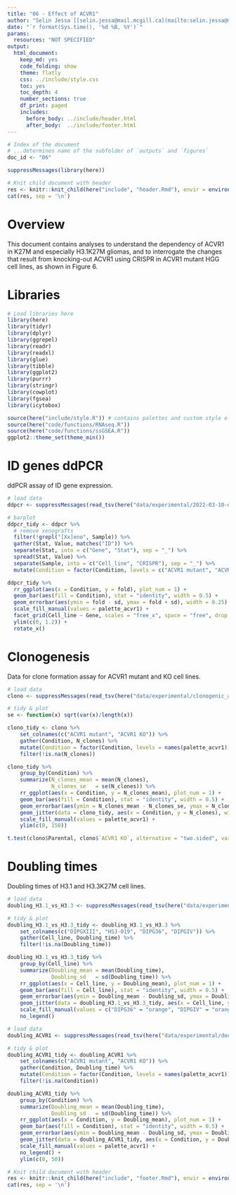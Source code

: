 ```yaml
---
title: "06 - Effect of ACVR1"
author: "Selin Jessa [[selin.jessa@mail.mcgill.ca](mailto:selin.jessa@mail.mcgill.ca)]"
date: "`r format(Sys.time(), '%d %B, %Y')`"
params:
  resources: "NOT SPECIFIED"
output:
  html_document:
    keep_md: yes
    code_folding: show
    theme: flatly
    css: ../include/style.css
    toc: yes
    toc_depth: 4
    number_sections: true
    df_print: paged 
    includes:
      before_body: ../include/header.html
      after_body:  ../include/footer.html
---
```


<!-- FRONT MATTER, insert configuration info -->

```r

# Index of the document
# ...determines name of the subfolder of `outputs` and `figures`
doc_id <- "06"

suppressMessages(library(here))

# Knit child document with header
res <- knitr::knit_child(here("include", "header.Rmd"), envir = environment(), quiet = TRUE)
cat(res, sep = '\n')

```

<!-- END OF FRONT MATTER -->


# Overview

This document contains analyses to understand the dependency of ACVR1 in K27M
and especially H3.1K27M gliomas, and to interrogate the changes that result from
knocking-out ACVR1 using CRISPR in ACVR1 mutant HGG cell lines, as shown in Figure 6.

# Libraries

```r

# Load libraries here
library(here)
library(tidyr)
library(dplyr)
library(ggrepel)
library(readr)
library(readxl)
library(glue)
library(tibble)
library(ggplot2)
library(purrr)
library(stringr)
library(cowplot)
library(fgsea)
library(icytobox)

source(here("include/style.R")) # contains palettes and custom style elements
source(here("code/functions/RNAseq.R"))
source(here("code/functions/ssGSEA.R"))
ggplot2::theme_set(theme_min())

```



# ID genes ddPCR

ddPCR assay of ID gene expression.

```r

# load data
ddpcr <- suppressMessages(read_tsv(here("data/experimental/2022-03-10-ddPCR_ID_genes_@mhulswit.txt")))

# barplot
ddpcr_tidy <- ddpcr %>% 
  # remove xenografts
  filter(!grepl("[Xx]eno", Sample)) %>%
  gather(Stat, Value, matches("ID")) %>% 
  separate(Stat, into = c("Gene", "Stat"), sep = "_") %>% 
  spread(Stat, Value) %>% 
  separate(Sample, into = c("Cell_line", "CRISPR"), sep = "_") %>% 
  mutate(Condition = factor(Condition, levels = c("ACVR1 mutant", "ACVR1 KO")))

ddpcr_tidy %>% 
  rr_ggplot(aes(x = Condition, y = fold), plot_num = 1) +
  geom_bar(aes(fill = Condition), stat = "identity", width = 0.5) +
  geom_errorbar(aes(ymin = fold - sd, ymax = fold + sd), width = 0.25) +
  scale_fill_manual(values = palette_acvr1) +
  facet_grid(Cell_line ~ Gene, scales = "free_x", space = "free", drop = TRUE) + 
  ylim(c(0, 1.2)) +
  rotate_x()

```


# Clonogenesis

Data for clone formation assay for ACVR1 mutant and KO cell lines.

```r

# load data
clono <- suppressMessages(read_tsv(here("data/experimental/clonogenic_assay_DIPG36_@am.txt")))

# tidy & plot
se <- function(x) sqrt(var(x)/length(x))

clono_tidy <- clono %>% 
    set_colnames(c("ACVR1 mutant", "ACVR1 KO")) %>% 
    gather(Condition, N_clones) %>% 
    mutate(Condition = factor(Condition, levels = names(palette_acvr1))) %>% 
    filter(!is.na(N_clones))

clono_tidy %>% 
    group_by(Condition) %>% 
    summarize(N_clones_mean = mean(N_clones),
              N_clones_se   = se(N_clones)) %>% 
    rr_ggplot(aes(x = Condition, y = N_clones_mean), plot_num = 1) +
    geom_bar(aes(fill = Condition), stat = "identity", width = 0.5) +
    geom_errorbar(aes(ymin = N_clones_mean - N_clones_se, ymax = N_clones_mean + N_clones_se), width = 0.25) +
    geom_jitter(data = clono_tidy, aes(x = Condition, y = N_clones), width = 0.2, size = 1) +
    scale_fill_manual(values = palette_acvr1) +
    ylim(c(0, 150))

t.test(clono$Parental, clono$`ACVR1 KO`, alternative = "two.sided", var.equal = TRUE)

```


# Doubling times

Doubling times of H3.1 and H3.3K27M cell lines.

```r

# load data
doubling_H3.1_vs_H3.3 <- suppressMessages(read_tsv(here("data/experimental/doubling_time_H3.3_vs_H3.1_@am.txt")))

# tidy & plot
doubling_H3.1_vs_H3.3_tidy <- doubling_H3.1_vs_H3.3 %>% 
    set_colnames(c("DIPGXIII", "HSJ-019", "DIPG36", "DIPGIV")) %>% 
    gather(Cell_line, Doubling_time) %>% 
    filter(!is.na(Doubling_time))

doubling_H3.1_vs_H3.3_tidy %>% 
    group_by(Cell_line) %>% 
    summarize(Doubling_mean = mean(Doubling_time),
              Doubling_sd   = sd(Doubling_time)) %>% 
    rr_ggplot(aes(x = Cell_line, y = Doubling_mean), plot_num = 1) +
    geom_bar(aes(fill = Cell_line), stat = "identity", width = 0.5) +
    geom_errorbar(aes(ymin = Doubling_mean - Doubling_sd, ymax = Doubling_mean + Doubling_sd), width = 0.25) +
    geom_jitter(data = doubling_H3.1_vs_H3.3_tidy, aes(x = Cell_line, y = Doubling_time), width = 0.1, size = 1) +
    scale_fill_manual(values = c("DIPG36" = "orange", "DIPGIV" = "orange", "DIPGXIII" = "red3", "HSJ-019" = "red3")) + 
    no_legend()

```

```r

# load data
doubling_ACVR1 <- suppressMessages(read_tsv(here("data/experimental/doubling_time_DIPGIV_ACVR1mut_vs_KO_@am.txt")))

# tidy & plot
doubling_ACVR1_tidy <- doubling_ACVR1 %>% 
    set_colnames(c("ACVR1 mutant", "ACVR1 KO")) %>% 
    gather(Condition, Doubling_time) %>% 
    mutate(Condition = factor(Condition, levels = names(palette_acvr1))) %>% 
    filter(!is.na(Condition))

doubling_ACVR1_tidy %>% 
    group_by(Condition) %>% 
    summarize(Doubling_mean = mean(Doubling_time),
              Doubling_sd   = sd(Doubling_time)) %>% 
    rr_ggplot(aes(x = Condition, y = Doubling_mean), plot_num = 1) +
    geom_bar(aes(fill = Condition), stat = "identity", width = 0.5) +
    geom_errorbar(aes(ymin = Doubling_mean - Doubling_sd, ymax = Doubling_mean + Doubling_sd), width = 0.25) +
    geom_jitter(data = doubling_ACVR1_tidy, aes(x = Condition, y = Doubling_time), width = 0.1, size = 1) +
    scale_fill_manual(values = palette_acvr1) + 
    no_legend() +
    ylim(c(0, 50))

```


<!-- END MATTER, insert reproducibility info -->

```r

# Knit child document with header
res <- knitr::knit_child(here("include", "footer.Rmd"), envir = environment(), quiet = TRUE)
cat(res, sep = '\n')

```

<!-- END OF END MATTER -->
